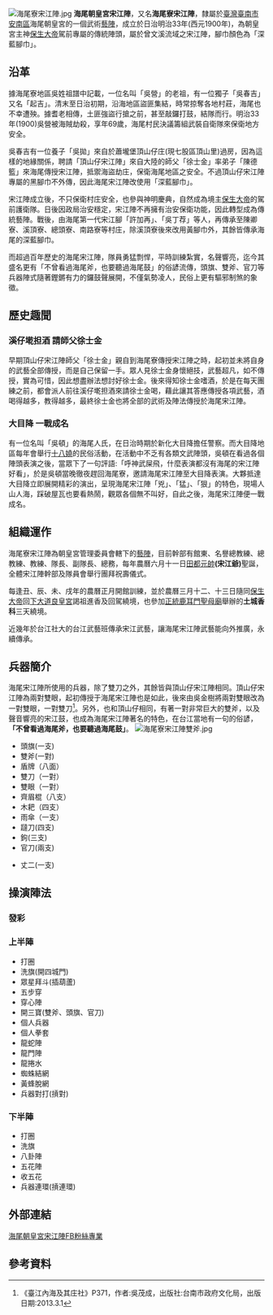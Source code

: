 {{Refimprove|time=2020-12-22T02:42:42+00:00}}
[[File:海尾寮宋江陣.jpg|thumb]]
'''海尾朝皇宮宋江陣'''，又名'''海尾寮宋江陣'''，隸屬於[[臺灣|臺灣]][[臺南市|臺南市]][[安南區|安南區]]海尾朝皇宮的一個武術[[藝陣|藝陣]]，成立於日治明治33年(西元1900年)，為朝皇宮主神[[保生大帝|保生大帝]]駕前專屬的傳統陣頭，屬於曾文溪流域之宋江陣，腳巾顏色為「深藍腳巾」。

==沿革==

據海尾寮地區吳姓祖譜中記載，一位名叫「吳營」的老祖，有一位獨子「吳春吉」又名「起吉」。清末至日治初期，沿海地區盜匪集結，時常掠奪各地村莊，海尾也不幸遭殃。據耆老相傳，土匪強盜行搶之前，甚至敲鑼打鼓，結隊而行。明治33年(1900)吳營被海賊劫殺，享年69歲，海尾村民決議籌組武裝自衛隊來保衛地方安全。

吳春吉有一位養子「吳拋」來自於蕭壠堡頂山仔庄(現七股區頂山里)過房，因為這樣的地緣關係，聘請「頂山仔宋江陣」來自大陸的師父「徐士金」率弟子「陳德籃」來海尾傳授宋江陣，抵禦海盜劫庄，保衛海尾地區之安全。不過頂山仔宋江陣專屬的黑腳巾不外傳，因此海尾宋江陣改使用「深藍腳巾」。

宋江陣成立後，不只保衛村庄安全，也參與神明慶典，自然成為境主[[保生大帝|保生大帝]]的駕前護衛隊。日後因政局治安穩定，宋江陣不再擁有治安保衛功能，因此轉型成為傳統藝陣。戰後，由海尾第一代宋江腳「許加再」、「吳丁荐」等人，再傳承至陳卿寮、溪頂寮、總頭寮、南路寮等村庄，除溪頂寮後來改用黃腳巾外，其餘皆傳承海尾的深藍腳巾。

而超過百年歷史的海尾宋江陣，隊員勇猛剽悍，平時訓練紮實，名聲響亮，迄今其盛名更有「不曾看過海尾斧，也要聽過海尾鼓」的俗諺流傳，頭旗、雙斧、官刀等兵器陣式隨著鏗鏘有力的鑼鼓聲展開，不僅氣勢凌人，民俗上更有驅邪制煞的象徵。


==歷史趣聞==

===溪仔墘担酒 請師父徐士金===
早期頂山仔宋江陣師父「徐士金」親自到海尾寮傳授宋江陣之時，起初並未將自身的武藝全部傳授，而是自己保留一手。眾人見徐士金身懷絕技，武藝超凡，如不傳授，實為可惜，因此想盡辦法想討好徐士金。後來得知徐士金嗜酒，於是在每天團練之前，都會派人前往溪仔墘担酒來請徐士金喝，藉此讓其答應傳授各項武藝，酒喝得越多，教得越多，最終徐士金也將全部的武術及陣法傳授於海尾宋江陣。

===大目降 一戰成名===
有一位名叫「吳頓」的海尾人氏，在日治時期於新化大目降擔任警察。而大目降地區每年會舉行[[十八嬈|十八嬈]]的民俗活動，在活動中不乏有各類文武陣頭，吳頓在看過各個陣頭表演之後，當眾下了一句評語:「呼神武屎飛，什麼表演都沒有海尾的宋江陣好看」，於是吳頓當晚徹夜趕回海尾寮，邀請海尾宋江陣至大目降表演。大夥抵達大目降立即展開精彩的演出，呈現海尾宋江陣「兇」、「猛」、「狠」的特色，現場人山人海，踩破屋瓦也要看熱鬧，觀眾各個無不叫好，自此之後，海尾宋江陣便一戰成名。


==組織運作==
海尾寮宋江陣為朝皇宮管理委員會轄下的[[藝陣|藝陣]]，目前幹部有館東、名譽總教練、總教練、教練、隊長、副隊長、總務，每年農曆六月十一日[[田都元帥|田都元帥]]'''(宋江爺)'''聖誕，全體宋江陣幹部及隊員會舉行團拜祝壽儀式。

每逢丑、辰、未、戌年的農曆正月開館訓練，並於農曆三月十二、十三日隨同[[保生大帝|保生大帝]]回[[下大道良皇宮|下大道良皇宮]]謁祖進香及回駕繞境，也參加[[正統鹿耳門聖母廟|正統鹿耳門聖母廟]]舉辦的'''土城香科'''三天繞境。

近幾年於台江社大的台江武藝班傳承宋江武藝，讓海尾宋江陣武藝能向外推廣，永續傳承。

==兵器簡介==
海尾宋江陣所使用的兵器，除了雙刀之外，其餘皆與頂山仔宋江陣相同。頂山仔宋江陣為兩對雙眼，起初傳授于海尾宋江陣也是如此，後來由吳金樹將兩對雙眼改為一對雙眼，一對雙刀<ref>《臺江內海及其庄社》P371，作者:吳茂成，出版社:台南市政府文化局，出版日期:2013.3.1</ref>。另外，也和頂山仔相同，有著一對非常巨大的雙斧，以及聲音響亮的宋江鼓，也成為海尾宋江陣著名的特色，在台江當地有一句的俗諺，'''「不曾看過海尾斧，也要聽過海尾鼓」'''。
[[File:海尾寮宋江陣雙斧.jpg|thumb]]
*頭旗(一支)
*雙斧(一對)
*盾牌（八面）
*雙刀（一對）
*雙眼（一對）
*齊眉棍（八支）
*木耙（四支）
*雨傘（一支）
*躂刀(四支)
*鉤(三支)
*官刀(兩支)

*丈二(一支)


==操演陣法==

===發彩===

===上半陣===
*打圈
*洗旗(開四城門)
*眾星拜斗(插葫蘆)
*五步穿
*穿心陣
*開三寶(雙斧、頭旗、官刀)
*個人兵器
*個人拳套
*龍蛇陣
*龍門陣
*龍捲水
*蜘蛛結網
*黃蜂脫網
*兵器對打(摃對)

===下半陣===
*打圈
*洗旗
*八卦陣
*五花陣
*收五花
*兵器連環(摃連環)

==外部連結==
[https://www.facebook.com/%E6%B5%B7%E5%B0%BE%E6%9C%9D%E7%9A%87%E5%AE%AE%E5%AE%8B%E6%B1%9F%E9%99%A3-1566902453589970 海尾朝皇宮宋江陣FB粉絲專業]
==參考資料==